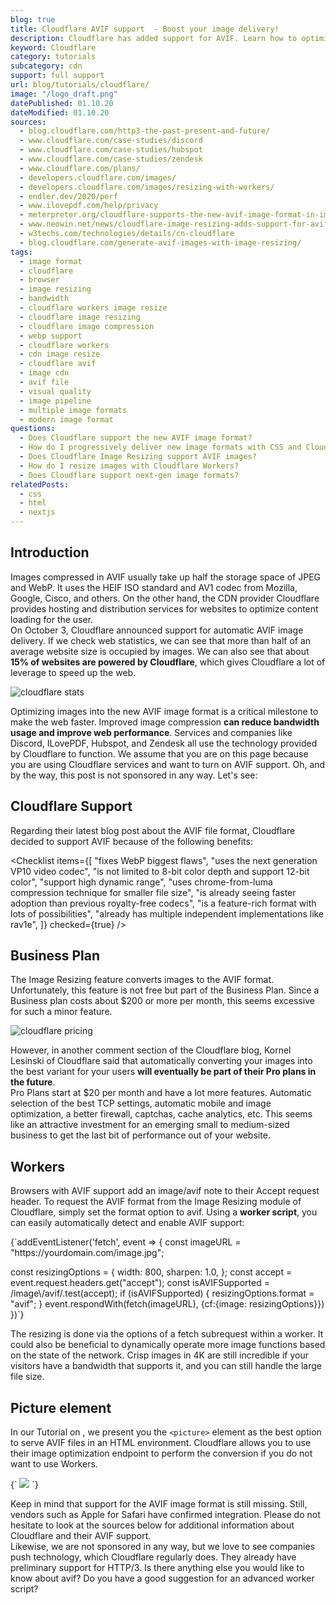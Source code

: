 ```yaml
---
blog: true
title: Cloudflare AVIF support  - Boost your image delivery!
description: Cloudflare has added support for AVIF. Learn how to optimize images and convert them on demand.
keyword: Cloudflare
category: tutorials
subcategory: cdn
support: full support
url: blog/tutorials/cloudflare/
image: "/logo_draft.png"
datePublished: 01.10.20
dateModified: 01.10.20
sources:
  - blog.cloudflare.com/http3-the-past-present-and-future/
  - www.cloudflare.com/case-studies/discord
  - www.cloudflare.com/case-studies/hubspot
  - www.cloudflare.com/case-studies/zendesk
  - www.cloudflare.com/plans/
  - developers.cloudflare.com/images/
  - developers.cloudflare.com/images/resizing-with-workers/
  - endler.dev/2020/perf
  - www.ilovepdf.com/help/privacy
  - meterpreter.org/cloudflare-supports-the-new-avif-image-format-in-image-resizing/
  - www.neowin.net/news/cloudflare-image-resizing-adds-support-for-avif-images//
  - w3techs.com/technologies/details/cn-cloudflare
  - blog.cloudflare.com/generate-avif-images-with-image-resizing/
tags:
  - image format
  - cloudflare
  - browser
  - image resizing
  - bandwidth
  - cloudflare workers image resize
  - cloudflare image resizing
  - cloudflare image compression
  - webp support
  - cloudflare workers
  - cdn image resize
  - cloudflare avif
  - image cdn
  - avif file
  - visual quality
  - image pipeline
  - multiple image formats
  - modern image format
questions:
  - Does Cloudflare support the new AVIF image format?
  - How do I progressively deliver new image formats with CSS and Cloudflare Workers?
  - Does Cloudflare Image Resizing support AVIF images?
  - How do I resize images with Cloudflare Workers?
  - Does Cloudflare support next-gen image formats?
relatedPosts:
  - css
  - html
  - nextjs
---
```


## Introduction

Images compressed in AVIF usually take up half the storage space of JPEG and WebP. It uses the HEIF ISO standard and AV1 codec from Mozilla, Google, Cisco, and others. On the other hand, the CDN provider Cloudflare provides hosting and distribution services for websites to optimize content loading for the user.  
On October 3, Cloudflare announced support for automatic AVIF image delivery. If we check web statistics, we can see that more than half of an average website size is occupied by images. We can also see that about **15% of websites are powered by Cloudflare**, which gives Cloudflare a lot of leverage to speed up the web.

<Image url="cloudflare-stats" alt="cloudflare stats" />

Optimizing images into the new AVIF image format is a critical milestone to make the web faster. Improved image compression **can reduce bandwidth usage and improve web performance**. Services and companies like Discord, ILovePDF, Hubspot, and Zendesk all use the technology provided by Cloudflare to function. We assume that you are on this page because you are using Cloudflare services and want to turn on AVIF support. Oh, and by the way, this post is not sponsored in any way. Let's see:

## Cloudflare Support

Regarding their latest blog post about the AVIF file format, Cloudflare decided to support AVIF because of the following benefits:

<Checklist
  items={[
    "fixes WebP biggest flaws",
    "uses the next generation VP10 video codec",
    "is not limited to 8-bit color depth and support 12-bit color",
    "support high dynamic range",
    "uses chrome-from-luma compression technique for smaller file size",
    "is already seeing faster adoption than previous royalty-free codecs",
    "is a feature-rich format with lots of possibilities",
    "already has multiple independent implementations like rav1e",
  ]}
  checked={true}
/>

## Business Plan

The Image Resizing feature converts images to the AVIF format. Unfortunately, this feature is not free but part of the Business Plan. Since a Business plan costs about $200 or more per month, this seems excessive for such a minor feature.

<Image url="cloudflare-pricing" alt="cloudflare pricing" />

However, in another comment section of the Cloudflare blog, Kornel Lesinski of Cloudflare said that automatically converting your images into the best variant for your users **will eventually be part of their Pro plans in the future**.  
Pro Plans start at $20 per month and have a lot more features. Automatic selection of the best TCP settings, automatic mobile and image optimization, a better firewall, captchas, cache analytics, etc. This seems like an attractive investment for an emerging small to medium-sized business to get the last bit of performance out of your website.

## Workers

Browsers with AVIF support add an image/avif note to their Accept request header. To request the AVIF format from the Image Resizing module of Cloudflare, simply set the format option to avif. Using a **worker script**, you can easily automatically detect and enable AVIF support:

<Syntax language="javascript">
  {`addEventListener('fetch', event => {
  const imageURL = "https://yourdomain.com/image.jpg";
  
  const resizingOptions = {
    width: 800,
    sharpen: 1.0,
  };
  const accept = event.request.headers.get("accept");
  const isAVIFSupported = /image\\/avif/.test(accept);
  if (isAVIFSupported) {
    resizingOptions.format = "avif";
  }
  event.respondWith(fetch(imageURL), {cf:{image: resizingOptions}})
})`}
</Syntax>

The resizing is done via the options of a fetch subrequest within a worker. It could also be beneficial to dynamically operate more image functions based on the state of the network. Crisp images in 4K are still incredible if your visitors have a bandwidth that supports it, and you can still handle the large file size.

## Picture element

In our Tutorial on <Link href="/blog/tutorials/html/" text="how to use avif in HTML" />, we present you the `<picture>` element as the best option to serve AVIF files in an HTML environment. Cloudflare allows you to use their image optimization endpoint to perform the conversion if you do not want to use Workers.

<Syntax language="html">
  {`<picture>
    <source type="image/avif" 
            srcset="/cdn-cgi/image/format=avif/image.jpg">
    <img src="/image.jpg">
</picture>`}
</Syntax>

Keep in mind that support for the AVIF image format is still missing. Still, vendors such as Apple for Safari have confirmed integration. Please do not hesitate to look at the sources below for additional information about Cloudflare and their AVIF support.  
Likewise, we are not sponsored in any way, but we love to see companies push technology, which Cloudflare regularly does. They already have preliminary support for HTTP/3\. Is there anything else you would like to know about avif? Do you have a good suggestion for an advanced worker script? <Link href="twitter.com/jschmitz97" text="Tell us on Justin's Twitter." />
